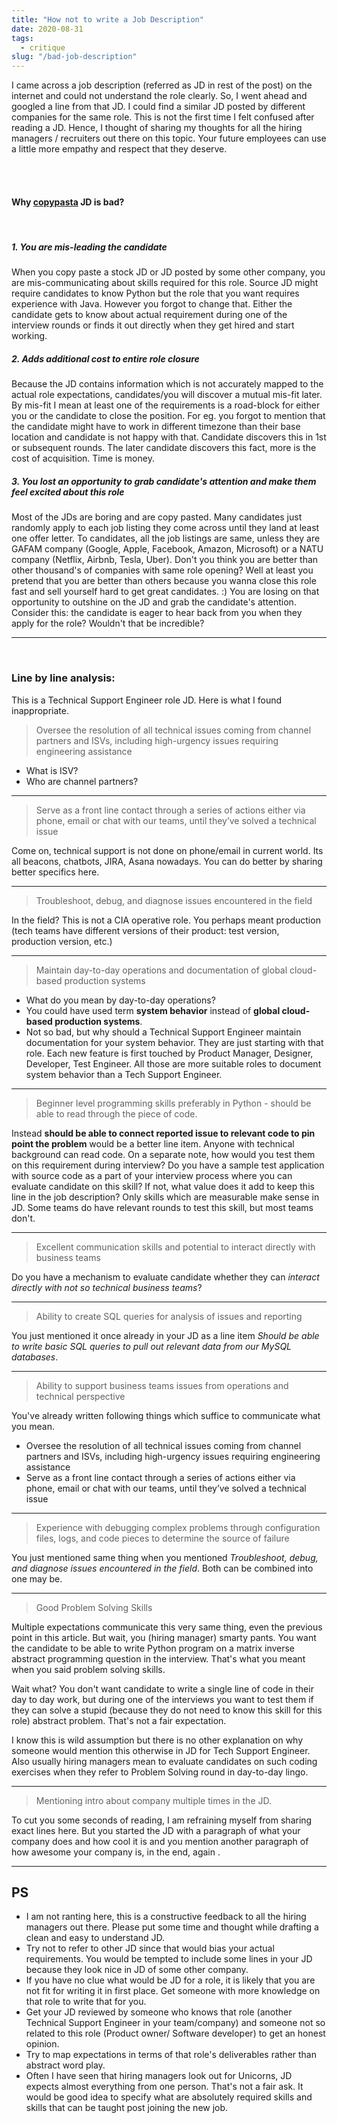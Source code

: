 ```yaml
---
title: "How not to write a Job Description"
date: 2020-08-31
tags:
  - critique
slug: "/bad-job-description"
---
```

I came across a job description (referred as JD in rest of the post) on the internet and could not understand the role clearly. So, I went ahead and googled a line from that JD. I could find a similar JD posted by different companies for the same role. This is not the first time I felt confused after reading a JD. Hence, I thought of sharing my thoughts for all the hiring managers / recruiters out there on this topic. Your future employees can use a little more empathy and respect that they deserve.

<br/><br/>

#### Why <a href="https://en.wikipedia.org/wiki/Copypasta" target="_blank">copypasta</a> JD is bad?

<br/>

##### 1. You are mis-leading the candidate

When you copy paste a stock JD or JD posted by some other company, you are mis-communicating about skills required for this role. Source JD might require candidates to know Python but the role that you want requires experience with Java. However you forgot to change that. Either the candidate gets to know about actual requirement during one of the interview rounds or finds it out directly when they get hired and start working.

##### 2. Adds additional cost to entire role closure

Because the JD contains information which is not accurately mapped to the actual role expectations, candidates/you will discover a mutual mis-fit later. By mis-fit I mean at least one of the requirements is a road-block for either you or the candidate to close the position. For eg. you forgot to mention that the candidate might have to work in different timezone than their base location and candidate is not happy with that. Candidate discovers this in 1st or subsequent rounds. The later candidate discovers this fact, more is the cost of acquisition. Time is money.

##### 3. You lost an opportunity to grab candidate's attention and make them feel excited about this role

Most of the JDs are boring and are copy pasted. Many candidates just randomly apply to each job listing they come across until they land at least one offer letter. To candidates, all the job listings are same, unless they are GAFAM company (Google, Apple, Facebook, Amazon, Microsoft) or a NATU company (Netflix, Airbnb, Tesla, Uber). Don't you think you are better than other thousand's of companies with same role opening? Well at least you pretend that you are better than others because you wanna close this role fast and sell yourself hard to get great candidates. :) You are losing on that opportunity to outshine on the JD and grab the candidate's attention. Consider this: the candidate is eager to hear back from you when they apply for the role? Wouldn't that be incredible?

***

<br/>

### Line by line analysis:

This is a Technical Support Engineer role JD. Here is what I found inappropriate.

> Oversee the resolution of all technical issues coming from channel partners and ISVs, including high-urgency issues requiring engineering assistance

- What is ISV?
- Who are channel partners?

***

> Serve as a front line contact through a series of actions either via phone, email or chat with our teams, until they’ve solved a technical issue

Come on, technical support is not done on phone/email in current world. Its all beacons, chatbots, JIRA, Asana nowadays. You can do better by sharing better specifics here.

***

> Troubleshoot, debug, and diagnose issues encountered in the field

In the field? This is not a CIA operative role. You perhaps meant production (tech teams have different versions of their product: test version, production version, etc.)

***

> Maintain day-to-day operations and documentation of global cloud-based production systems

- What do you mean by day-to-day operations?
- You could have used term **system behavior** instead of **global cloud-based production systems**.
- Not so bad, but why should a Technical Support Engineer maintain documentation for your system behavior. They are just starting with that role. Each new feature is first touched by Product Manager, Designer, Developer, Test Engineer. All those are more suitable roles to document system behavior than a Tech Support Engineer.

***

> Beginner level programming skills preferably in Python - should be able to read through the piece of code.

Instead **should be able to connect reported issue to relevant code to pin point the problem** would be a better line item. Anyone with technical background can read code. On a separate note, how would you test them on this requirement during interview? Do you have a sample test application with source code as a part of your interview process where you can evaluate candidate on this skill? If not, what value does it add to keep this line in the job description? Only skills which are measurable make sense in JD. Some teams do have relevant rounds to test this skill, but most teams don't.

***

> Excellent communication skills and potential to interact directly with business teams

Do you have a mechanism to evaluate candidate whether they can *interact directly with not so technical business teams*? 

***

> Ability to create SQL queries for analysis of issues and reporting

You just mentioned it once already in your JD as a line item *Should be able to write basic SQL queries to pull out relevant data from our MySQL databases*. 

***

> Ability to support business teams issues from operations and technical perspective

You've already written following things which suffice to communicate what you mean.

- Oversee the resolution of all technical issues coming from channel partners and ISVs, including high-urgency issues requiring engineering assistance
- Serve as a front line contact through a series of actions either via phone, email or chat with our teams, until they’ve solved a technical issue

***

> Experience with debugging complex problems through configuration files, logs, and code pieces to determine the source of failure

You just mentioned same thing when you mentioned _Troubleshoot, debug, and diagnose issues encountered in the field_. Both can be combined into one may be.

***

> Good Problem Solving Skills

Multiple expectations communicate this very same thing, even the previous point in this article. But wait, you (hiring manager) smarty pants. You want the candidate to be able to write Python program on a matrix inverse abstract programming question in the interview. That's what you meant when you said problem solving skills. 

Wait what? You don't want candidate to write a single line of code in their day to day work, but during one of the interviews you want to test them if they can solve a stupid (because they do not need to know this skill for this role) abstract problem. That's not a fair expectation.

I know this is wild assumption but there is no other explanation on why someone would mention this otherwise in JD for Tech Support Engineer. Also usually hiring managers mean to evaluate candidates on such coding exercises when they refer to Problem Solving round in day-to-day lingo.

***

> Mentioning intro about company multiple times in the JD.

To cut you some seconds of reading, I am refraining myself from sharing exact lines here. But you started the JD with a paragraph of what your company does and how cool it is and you mention another paragraph of how awesome your company is, in the end, again . 

***

## PS

- I am not ranting here, this is a constructive feedback to all the hiring managers out there. Please put some time and thought while drafting a clean and easy to understand JD. 
- Try not to refer to other JD since that would bias your actual requirements. You would be tempted to include some lines in your JD because they look nice in JD of some other company. 
- If you have no clue what would be JD for a role, it is likely that you are not fit for writing it in first place. Get someone with more knowledge on that role to write that for you.
- Get your JD reviewed by someone who knows that role (another Technical Support Engineer in your team/company) and someone not so related to this role (Product owner/ Software developer) to get an honest opinion. 
- Try to map expectations in terms of that role's deliverables rather than abstract word play.
- Often I have seen that hiring managers look out for Unicorns, JD expects almost everything from one person. That's not a fair ask. It would be good idea to specify what are absolutely required skills and skills that can be taught post joining the new job.

